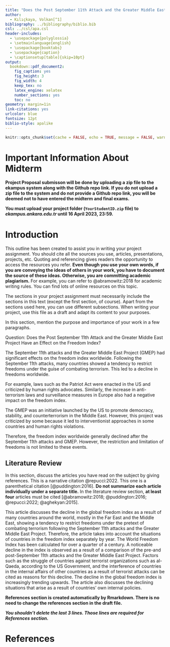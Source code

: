 ---
title: "Does the Post September 11th Attack and the Greater Middle East Project Have an Effect on the Freedom Index?"
author: 
  - Kılıçkaya, Volkan[^1]
bibliography: ../bibliography/biblio.bib
csl: ../csl/apa.csl
header-includes:
  - \usepackage{polyglossia}
  - \setmainlanguage{english}
  - \usepackage{booktabs}
  - \usepackage{caption} 
  - \captionsetup[table]{skip=10pt}
output:
  bookdown::pdf_document2:
    fig_caption: yes
    fig_height: 3
    fig_width: 4
    keep_tex: no
    latex_engine: xelatex
    number_sections: yes
    toc: no
geometry: margin=1in
link-citations: yes
urlcolor: blue
fontsize: 12pt
biblio-style: apalike
---
```{r setup, include=FALSE}
knitr::opts_chunk$set(cache = FALSE, echo = TRUE, message = FALSE, warning = FALSE)
```

<!-- ======================================================================= -->
<!-- ============================== FOOTNOTES ============================== -->
<!-- ======================================================================= -->
[^1]: 20080493, [Github Repo](https://github.com/VolkanKilickaya/MidTerm1.git)

# Important Information About Midterm

\colorbox{BurntOrange}{WRITE YOUR GITHUB REPO LINK ON LINE 35 IN THIS FILE!}

**Project Proposal submisson will be done by uploading a zip file to the ekampus system along with the Github repo link. If you do not upload a zip file to the system and do not provide a Github repo link, you will be deemed not to have entered the midterm and final exams.**

**You must upload your project folder (`YourStudentID.zip` file) to *ekampus.ankara.edu.tr* until 16 April 2023, 23:59.**

\colorbox{WildStrawberry}{Read the README.md file in the project folder for more information.}

# Introduction
This outline has been created to assist you in writing your project assignment. You should cite all the sources you use, articles, presentations, projects, etc. Quoting and referencing gives readers the opportunity to access the resources you refer. **Even though you use your own words, if you are conveying the ideas of others in your work, you have to document the source of these ideas. Otherwise, you are committing academic plagiarism.** For example, you can refer to @abramowitz:2018 for academic writing rules. You can find lots of online resources on this topic.

The sections in your project assignment must necessarily include the sections in this text (except the first section, of course). Apart from the sections used here, you can use different subsections. When writing your project, use this file as a draft and adapt its content to your purposes.

In this section, mention the purpose and importance of your work in a few paragraphs.

Question: Does the Post September 11th Attack and the Greater Middle East Project Have an Effect on the Freedom Index?

The September 11th attacks and the Greater Middle East Project (GMEP) had significant effects on the freedom index worldwide. Following the September 11th attacks, many countries showed a tendency to restrict freedoms under the guise of combating terrorism. This led to a decline in freedoms worldwide.

For example, laws such as the Patriot Act were enacted in the US and criticized by human rights advocates. Similarly, the increase in anti-terrorism laws and surveillance measures in Europe also had a negative impact on the freedom index.

The GMEP was an initiative launched by the US to promote democracy, stability, and counterterrorism in the Middle East. However, this project was criticized by some because it led to interventionist approaches in some countries and human rights violations.

Therefore, the freedom index worldwide generally declined after the September 11th attacks and GMEP. However, the restriction and limitation of freedoms is not limited to these events.


## Literature Review

In this section, discuss the articles you have read on the subject by giving references. This is a narrative citation @repucci:2022. This one is a parenthetical citation [@puddington:2016]. **Do not summarize each article individually under a separate title.** In the literature review section, **at least four** articles must be cited [@abramowitz:2018; @puddington:2016; @repucci:2022; @aghekyan:2015].

This article discusses the decline in the global freedom index as a result of many countries around the world, mostly in the Far East and the Middle East, showing a tendency to restrict freedoms under the pretext of combating terrorism following the September 11th attacks and the Greater Middle East Project. Therefore, the article takes into account the situations of countries in the freedom index separately by year. The World Freedom Index has been calculated for over a quarter of a century. A noticeable decline in the index is observed as a result of a comparison of the pre-and post-September 11th attacks and the Greater Middle East Project. Factors such as the struggle of countries against terrorist organizations such as al-Qaeda, according to the US Government, and the interference of countries in the internal affairs of other countries as a result of terrorist attacks can be cited as reasons for this decline. The decline in the global freedom index is increasingly trending upwards. The article also discusses the declining situations that arise as a result of countries' own internal policies.

**References section is created automatically by Rmarkdown. There is no need to change the references section in the draft file.**

**_You shouldn't delete the last 3 lines. Those lines are required for References section._**

\newpage
# References {#references}
<div id="refs"></div>

